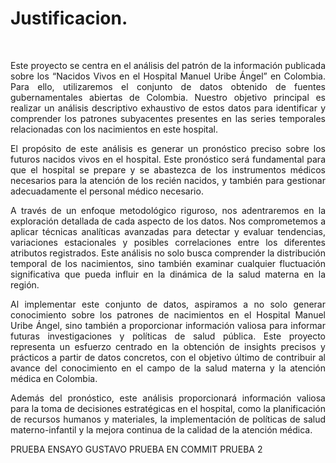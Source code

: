 # Justificacion. {#Justificacion.}

<br>

<div style="text-align:justify;">
Este proyecto se centra en el análisis del patrón de la información publicada sobre los "Nacidos Vivos en el Hospital Manuel Uribe Ángel" en Colombia. Para ello, utilizaremos el conjunto de datos obtenido de fuentes gubernamentales abiertas de Colombia. Nuestro objetivo principal es realizar un análisis descriptivo exhaustivo de estos datos para identificar y comprender los patrones subyacentes presentes en las series temporales relacionadas con los nacimientos en este hospital.

El propósito de este análisis es generar un pronóstico preciso sobre los futuros nacidos vivos en el hospital. Este pronóstico será fundamental para que el hospital se prepare y se abastezca de los instrumentos médicos necesarios para la atención de los recién nacidos, y también para gestionar adecuadamente el personal médico necesario.

A través de un enfoque metodológico riguroso, nos adentraremos en la exploración detallada de cada aspecto de los datos. Nos comprometemos a aplicar técnicas analíticas avanzadas para detectar y evaluar tendencias, variaciones estacionales y posibles correlaciones entre los diferentes atributos registrados. Este análisis no solo busca comprender la distribución temporal de los nacimientos, sino también examinar cualquier fluctuación significativa que pueda influir en la dinámica de la salud materna en la región.

Al implementar este conjunto de datos, aspiramos a no solo generar conocimiento sobre los patrones de nacimientos en el Hospital Manuel Uribe Ángel, sino también a proporcionar información valiosa para informar futuras investigaciones y políticas de salud pública. Este proyecto representa un esfuerzo centrado en la obtención de insights precisos y prácticos a partir de datos concretos, con el objetivo último de contribuir al avance del conocimiento en el campo de la salud materna y la atención médica en Colombia.

Además del pronóstico, este análisis proporcionará información valiosa para la toma de decisiones estratégicas en el hospital, como la planificación de recursos humanos y materiales, la implementación de políticas de salud materno-infantil y la mejora continua de la calidad de la atención médica.

PRUEBA ENSAYO GUSTAVO
PRUEBA EN COMMIT
PRUEBA 2

</div>
